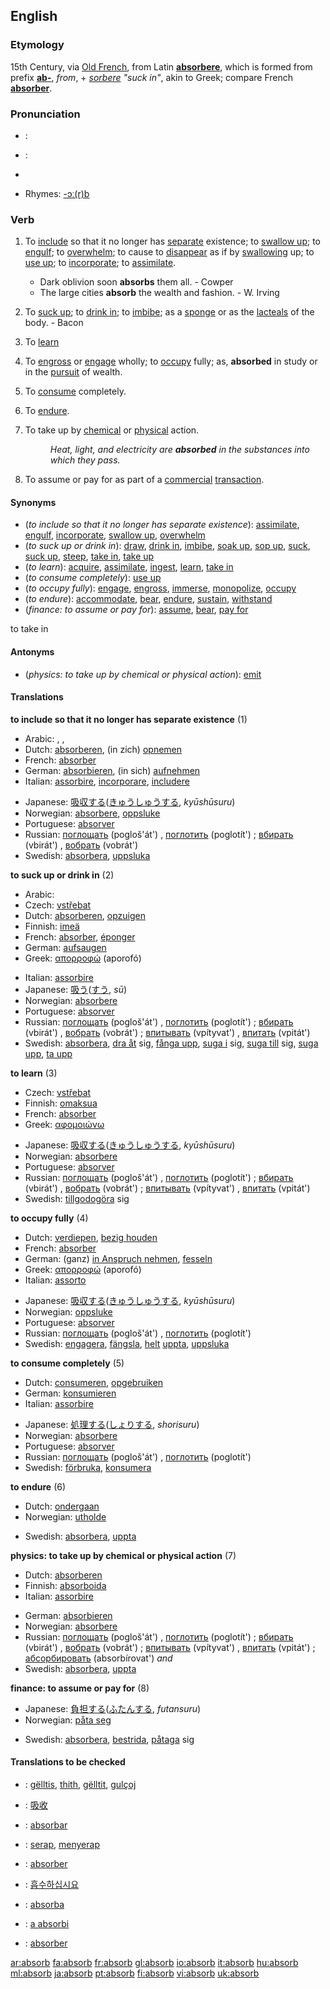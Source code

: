 ==English==

===Etymology===
15th Century, via [[Old French]], from Latin '''[[absorbere]]''', which is formed from prefix '''[[ab-]]''', ''from'', + ''[[sorbere]]'' ''"suck in"'', akin to Greek; compare French '''[[absorber]]'''.

===Pronunciation===
* {{italbrac|[[RP]]}}: {{IPA|/əbˈzɔːb/; /əbˈsɔːb/}}
* {{italbrac|US}}: {{IPA|/æbˈzɔːrb/; /æbˈsɔːrb/}}
*{{audio|en-us-absorb.ogg|Audio (US)}}

*Rhymes: [[Rhymes:English:-ɔː(r)b|-ɔː(r)b]]

===Verb===
{{en-verb}}

# {{transitive}} To [[include]] so that it no longer has [[separate]] existence; to [[swallow up]]; to [[engulf]]; to [[overwhelm]]; to cause to [[disappear]] as if by [[swallowing]] up; to [[use up]]; to [[incorporate]]; to [[assimilate]].
#* Dark oblivion soon '''absorbs''' them all. - Cowper
#* The large cities '''absorb''' the wealth and fashion. - W. Irving
# {{transitive}} To [[suck up]]; to [[drink in]]; to [[imbibe]]; as a [[sponge]] or as the [[lacteals]] of the body. - Bacon
# {{transitive}} To [[learn]]
# {{transitive}} To [[engross]] or [[engage]] wholly; to [[occupy]] fully; as, '''absorbed''' in study or in the [[pursuit]] of wealth.
# {{transitive}} To [[consume]] completely.
# {{transitive}} To [[endure]].
# {{transitive}} {{physics}} To take up by [[chemical]] or [[physical]] action.
#: ''Heat, light, and electricity are '''absorbed''' in the substances into which they pass.''
# {{transitive}} {{finance}} To assume or pay for as part of a [[commercial]] [[transaction]].

====Synonyms====
*(''to include so that it no longer has separate existence''): [[assimilate]], [[engulf]], [[incorporate]], [[swallow up]], [[overwhelm]]
*(''to suck up or drink in''): [[draw]], [[drink in]], [[imbibe]], [[soak up]], [[sop up]], [[suck]], [[suck up]], [[steep]], [[take in]], [[take up]]
*(''to learn''): [[acquire]], [[assimilate]], [[ingest]], [[learn]], [[take in]]
*(''to consume completely''): [[use up]]
*(''to occupy fully''): [[engage]], [[engross]], [[immerse]], [[monopolize]], [[occupy]]
*(''to endure''): [[accommodate]], [[bear]], [[endure]], [[sustain]], [[withstand]]
*(''finance: to assume or pay for''): [[assume]], [[bear]], [[pay for]]
to take in

====Antonyms====
*(''physics: to take up by chemical or physical action''): [[emit]]

====Translations====
'''to include so that it no longer has separate existence''' (1)
{{top}}
*Arabic: {{ARchar|[[يحتمل]]}}, {{ARchar|[[يستوعب]]}}, {{ARchar|[[يسع]]}}
*Dutch: [[absorberen]], (in zich) [[opnemen]]
*French: [[absorber]]
*German: [[absorbieren]], (in sich) [[aufnehmen]]
*Italian: [[assorbire]], [[incorporare]], [[includere]]
{{mid}}
*Japanese: [[吸収する]]([[きゅうしゅう]]する, ''kyūshūsuru'')
*Norwegian: [[absorbere]], [[oppsluke]]
*Portuguese: [[absorver]]
*Russian: [[поглощать]] (pogloš'át') {{impf}}, [[поглотить]] (poglotít') {{pf}}; [[вбирать]] (vbirát') {{impf}}, [[вобрать]] (vobrát') {{pf}}
*Swedish: [[absorbera]], [[uppsluka]]
{{bottom}}

'''to suck up or drink in''' (2)
{{top}}
*Arabic: {{ARchar|[[يمتص]]}}
*Czech: [[vstřebat]]
*Dutch: [[absorberen]], [[opzuigen]]
*Finnish: [[imeä]]
*French: [[absorber]], [[éponger]]
*German: [[aufsaugen]]
*Greek: [[απορροφώ]] (aporofó)
{{mid}}
*Italian: [[assorbire]]
*Japanese: [[吸う]]([[すう]], ''sū'')
*Norwegian: [[absorbere]]
*Portuguese: [[absorver]]
*Russian: [[поглощать]] (pogloš'át') {{impf}}, [[поглотить]] (poglotít') {{pf}}; [[вбирать]] (vbirát') {{impf}}, [[вобрать]] (vobrát') {{pf}}; [[впитывать]] (vpítyvat') {{impf}}, [[впитать]] (vpitát') {{pf}}
*Swedish: [[absorbera]], [[dra åt]] sig, [[fånga upp]], [[suga i]] sig, [[suga till]] sig, [[suga upp]], [[ta upp]]
{{bottom}}

'''to learn''' (3)
{{top}}
*Czech: [[vstřebat]]
*Finnish: [[omaksua]]
*French: [[absorber]]
*Greek: [[αφομοιώνω]]
{{mid}}
*Japanese: [[吸収する]]([[きゅうしゅう]]する, ''kyūshūsuru'')
*Norwegian: [[absorbere]]
*Portuguese: [[absorver]]
*Russian: [[поглощать]] (pogloš'át') {{impf}}, [[поглотить]] (poglotít') {{pf}}; [[вбирать]] (vbirát') {{impf}}, [[вобрать]] (vobrát') {{pf}}; [[впитывать]] (vpítyvat') {{impf}}, [[впитать]] (vpitát') {{pf}}
*Swedish: [[tillgodogöra]] sig
{{bottom}}

'''to occupy fully''' (4)
{{top}}
*Dutch: [[verdiepen]], [[bezig houden]]
*French: [[absorber]]
*German: (ganz) [[in Anspruch nehmen]], [[fesseln]]
*Greek: [[απορροφώ]] (aporofó)
*Italian: [[assorto]]
{{mid}}
*Japanese: [[吸収する]]([[きゅうしゅう]]する, ''kyūshūsuru'')
*Norwegian: [[oppsluke]]
*Portuguese: [[absorver]]
*Russian: [[поглощать]] (pogloš'át') {{impf}}, [[поглотить]] (poglotít') {{pf}}
*Swedish: [[engagera]], [[fängsla]], [[helt]] [[uppta]], [[uppsluka]]
{{bottom}}

'''to consume completely''' (5)
{{top}}
*Dutch: [[consumeren]], [[opgebruiken]]
*German: [[konsumieren]]
*Italian: [[assorbire]]
{{mid}}
*Japanese: [[処理する]]([[しょり]]する, ''shorisuru'')
*Norwegian: [[absorbere]]
*Portuguese: [[absorver]]
*Russian: [[поглощать]] (pogloš'át') {{impf}}, [[поглотить]] (poglotít') {{pf}}
*Swedish: [[förbruka]], [[konsumera]]
{{bottom}}

'''to endure''' (6)
{{top}}
*Dutch: [[ondergaan]]
*Norwegian: [[utholde]]
{{mid}}
*Swedish: [[absorbera]], [[uppta]]
{{bottom}}

'''physics: to take up by chemical or physical action''' (7)
{{top}}
*Dutch: [[absorberen]]
*Finnish: [[absorboida]]
*Italian: [[assorbire]] 
{{mid}}
*German: [[absorbieren]]
*Norwegian: [[absorbere]]
*Russian: [[поглощать]] (pogloš'át') {{impf}}, [[поглотить]] (poglotít') {{pf}}; [[вбирать]] (vbirát') {{impf}}, [[вобрать]] (vobrát') {{pf}}; [[впитывать]] (vpítyvat') {{impf}}, [[впитать]] (vpitát') {{pf}}; [[абсорбировать]] (absorbírovat') {{impf}} ''and'' {{pf}}
*Swedish: [[absorbera]], [[uppta]]
{{bottom}}

'''finance: to assume or pay for''' (8)
{{top}}
*Japanese: [[負担する]]([[ふたん]]する, ''futansuru'')
*Norwegian: [[påta seg]]
{{mid}}
*Swedish: [[absorbera]], [[bestrida]], [[påtaga]] sig
{{bottom}}

====Translations to be checked====
{{checktrans}}
*{{ttbc|Albanian}}: [[gëlltis]], [[thith]], [[gëlltit]], [[gulçoj]]
*{{ttbc|Chinese}}: [[吸收]]
*{{ttbc|Ido}}: [[absorbar]]
*{{ttbc|Indonesian}}: [[serap]], [[serap|menyerap]]
*{{ttbc|Interlingua}}: [[absorber]]
*{{ttbc|Korean}}: [[흡수하십시요]]
*{{ttbc|Novial}}: [[absorba]]
*{{ttbc|Romanian}}: [[a absorbi]]
*{{ttbc|Spanish}}: [[absorber]]

[[ar:absorb]]
[[fa:absorb]]
[[fr:absorb]]
[[gl:absorb]]
[[io:absorb]]
[[it:absorb]]
[[hu:absorb]]
[[ml:absorb]]
[[ja:absorb]]
[[pt:absorb]]
[[fi:absorb]]
[[vi:absorb]]
[[uk:absorb]]